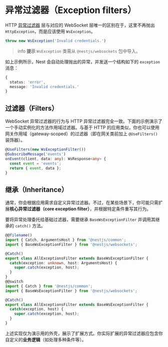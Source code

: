 # 异常过滤器（Exception filters）

HTTP [异常过滤器](/exception-filters) 层与对应的 WebSocket 层唯一的区别在于，这里不再抛出 `HttpException`，而是应该使用 `WsException`。

```ts
throw new WsException('Invalid credentials.')
```

> info **提示** `WsException` 类需从 `@nestjs/websockets` 包中导入。

如上示例所示，Nest 会自动处理抛出的异常，并发送一个结构如下的 `exception` 消息：

```ts
{
  status: 'error',
  message: 'Invalid credentials.'
}
```

## 过滤器（Filters）

WebSocket 异常过滤器的行为与 HTTP 异常过滤器完全一致。下面的示例演示了一个手动实例化的方法作用域过滤器。与基于 HTTP 的应用类似，你也可以使用网关作用域（gateway-scoped）的过滤器（即在网关类前加上 `@UseFilters()` 装饰器）。

```ts
@UseFilters(new WsExceptionFilter())
@SubscribeMessage('events')
onEvent(client, data: any): WsResponse<any> {
  const event = 'events';
  return { event, data };
}
```

## 继承（Inheritance）

通常，你会根据应用需求自定义异常过滤器。不过，在某些场景下，你可能只需扩展**核心异常过滤器（core exception filter）**，并根据特定条件重写其行为。

要将异常处理委托给基础过滤器，需要继承 `BaseWsExceptionFilter` 并调用其继承的 `catch()` 方法。

```ts
@@filename()
import { Catch, ArgumentsHost } from '@nestjs/common';
import { BaseWsExceptionFilter } from '@nestjs/websockets';

@Catch()
export class AllExceptionsFilter extends BaseWsExceptionFilter {
  catch(exception: unknown, host: ArgumentsHost) {
    super.catch(exception, host);
  }
}
@@switch
import { Catch } from '@nestjs/common';
import { BaseWsExceptionFilter } from '@nestjs/websockets';

@Catch()
export class AllExceptionsFilter extends BaseWsExceptionFilter {
  catch(exception, host) {
    super.catch(exception, host);
  }
}
```

上述实现仅为演示用的外壳，展示了扩展方式。你实际扩展的异常过滤器应包含你自定义的**业务逻辑**（如处理多种条件等）。

